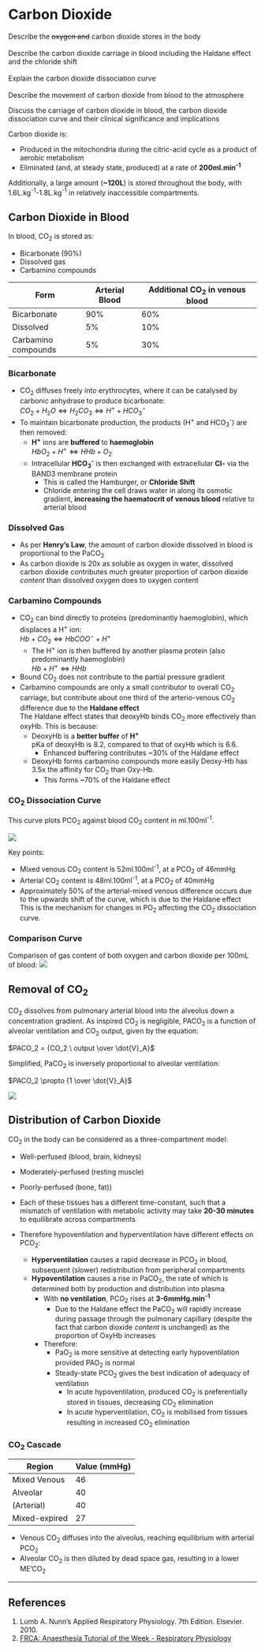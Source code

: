 # Carbon Dioxide

:::CICM
Describe the ~~oxygen and~~ carbon dioxide stores in the body\
\
Describe the carbon dioxide carriage in blood including the Haldane effect and the chloride shift\
\
Explain the carbon dioxide dissociation curve\
\
Describe the movement of carbon dioxide from blood to the atmosphere
:::

:::ANZCA
Discuss the carriage of carbon dioxide in blood, the carbon dioxide dissociation curve and their clinical significance and implications
:::

Carbon dioxide is:

* Produced in the mitochondria during the citric-acid cycle as a product of aerobic metabolism
* Eliminated (and, at steady state, produced) at a rate of **200ml.min^-1^**

Additionally, a large amount (**~120L**) is stored throughout the body, with 1.6L.kg^-1^-1.8L.kg^-1^ in relatively inaccessible compartments.

## Carbon Dioxide in Blood

In blood, CO~2~ is stored as:

* Bicarbonate (90%)
* Dissolved gas
* Carbamino compounds

|         Form        | Arterial Blood | Additional CO~2~ in venous blood |
|---------------------+----------------+----------------------------------|
| Bicarbonate         | 90%            | 60%                              |
| Dissolved           | 5%             | 10%                              |
| Carbamino compounds | 5%             | 30%                              |

### Bicarbonate

* CO~2~ diffuses freely into erythrocytes, where it can be catalysed by carbonic anhydrase to produce bicarbonate:\
$CO_2 + H_2O \Leftrightarrow H_2CO_3 \Leftrightarrow H^+ + HCO_3^-$
* To maintain bicarbonate production, the products (H^+^ and HCO~3~^-^) are then removed:
  * **H^+^** ions are **buffered** to **haemoglobin**\
  $HbO_2 + H^+ \Leftrightarrow HHb + O_2$
  * Intracellular **HCO~3~^-^** is then exchanged with extracellular **Cl-** via the BAND3 membrane protein
    * This is called the Hamburger, or **Chloride Shift**
    * Chloride entering the cell draws water in along its osmotic gradient, **increasing the haematocrit of venous blood** relative to arterial blood

### Dissolved Gas

* As per **Henry's Law**, the amount of carbon dioxide dissolved in blood is proportional to the PaCO~2~
* As carbon dioxide is 20x as soluble as oxygen in water, dissolved carbon dioxide contributes much greater proportion of carbon dioxide *content* than dissolved oxygen does to oxygen content

### Carbamino Compounds

* CO~2~ can bind directly to proteins (predominantly haemoglobin), which displaces a H^+^ ion:\
$Hb + CO_2 \Leftrightarrow HbCOO^- + H^+$
  * The H^+^ ion is then buffered by another plasma protein (also predominantly haemoglobin)\
    $Hb + H^+ \Leftrightarrow HHb$
* Bound CO~2~ does not contribute to the partial pressure gradient
* Carbamino compounds are only a small contributor to overall CO~2~ carriage, but contribute about one third of the arterio-venous CO~2~ difference due to the **Haldane effect**\
The Haldane effect states that deoxyHb binds CO~2~ more effectively than oxyHb. This is because:
  * DeoxyHb is a **better buffer** of **H^+^**\
  pKa of deoxyHb is 8.2, compared to that of oxyHb which is 6.6.
    * Enhanced buffering contributes ~30% of the Haldane effect
  * DeoxyHb forms carbamino compounds more easily
  Deoxy-Hb has 3.5x the affinity for CO~2~ than Oxy-Hb.
    * This forms ~70% of the Haldane effect


### CO~2~ Dissociation Curve{#curve}

This curve plots PCO~2~ against blood CO~2~ content in ml.100ml^-1^.

<img src="/resources/co2-dissociation-curve.svg">

Key points:

* Mixed venous CO~2~ content is 52ml.100ml^-1^, at a PCO~2~ of 46mmHg
* Arterial CO~2~ content is 48ml.100ml^-1^, at a PCO~2~ of 40mmHg
* Approximately 50% of the arterial-mixed venous difference occurs due to the upwards shift of the curve, which is due to the Haldane effect\
This is the mechanism for changes in PO~2~ affecting the CO~2~ dissociation curve.


### Comparison Curve

Comparison of gas content of both oxygen and carbon dioxide per 100mL of blood:
<img src="/resources/o2-and-co2-curve.svg">


## Removal of CO~2~ {#tr}

CO~2~ dissolves from pulmonary arterial blood into the alveolus down a concentration gradient. As inspired CO~2~ is negligible, PACO~2~ is a function of alveolar ventilation and CO~2~ output, given by the equation:

$PACO_2 = {CO_2 \ output \over \dot{V}_A}$

Simplified, PaCO~2~ is inversely proportional to alveolar ventilation:

$PACO_2 \propto {1 \over \dot{V}_A}$

<img src="/resources/VA-vs-paco2.svg">

## Distribution of Carbon Dioxide{#vent}

CO~2~ in the body can be considered as a three-compartment model:

* Well-perfused (blood, brain, kidneys)
* Moderately-perfused (resting muscle)
* Poorly-perfused (bone, fat))

* Each of these tissues has a different time-constant, such that a mismatch of ventilation with metabolic activity may take **20-30 minutes** to equilibrate across compartments
* Therefore hypoventilation and hyperventilation have different effects on PCO~2~:
    * **Hyperventilation** causes a rapid decrease in PCO~2~ in blood, subsequent (slower) redistribution from peripheral compartments
    * **Hypoventilation** causes a rise in PaCO~2~, the rate of which is determined both by production and distribution into plasma
      * With **no ventilation**, PCO~2~ rises at **3-6mmHg.min^-1^**
        * Due to the Haldane effect the PaCO~2~ will rapidly increase during passage through the pulmonary capillary (despite the fact that carbon dioxide *content* is unchanged) as the proportion of OxyHb increases
      * Therefore:
        * PaO~2~ is more sensitive at detecting early hypoventilation provided PAO~2~ is normal
        * Steady-state PCO~2~ gives the best indication of adequacy of ventilation
          * In acute hypoventilation, produced CO~2~ is preferentially stored in tissues, decreasing CO~2~ elimination
          * In acute hyperventilation, CO~2~ is mobilised from tissues resulting in increased CO~2~ elimination

### CO~2~ Cascade

|     Region    | Value (mmHg) |
|---------------+--------------|
| Mixed Venous  |           46 |
| Alveolar      |           40 |
| (Arterial)    |           40 |
| Mixed-expired |           27 |

* Venous CO~2~ diffuses into the alveolus, reaching equilibrium with arterial PCO~2~
* Alveolar CO~2~ is then diluted by dead space gas, resulting in a lower ME'CO~2~


---

## References

1. Lumb A. Nunn's Applied Respiratory Physiology. 7th Edition. Elsevier. 2010.
2. [FRCA: Anaesthesia Tutorial of the Week - Respiratory Physiology](http://www.frca.co.uk/Documents/160%20Respiratory%20physiology%20-%20part%202%20compressed.pdf)